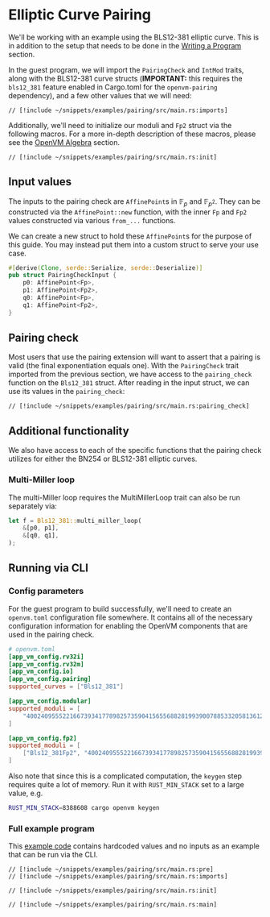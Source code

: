 # Elliptic Curve Pairing

We'll be working with an example using the BLS12-381 elliptic curve. This is in addition to the setup that needs to be done in the [Writing a Program](../writing-apps/writing-a-program) section.

In the guest program, we will import the `PairingCheck` and `IntMod` traits, along with the BLS12-381 curve structs (**IMPORTANT:** this requires the `bls12_381` feature enabled in Cargo.toml for the `openvm-pairing` dependency), and a few other values that we will need:

```rust,no_run,noplayground title="guest program"
// [!include ~/snippets/examples/pairing/src/main.rs:imports]
```

Additionally, we'll need to initialize our moduli and `Fp2` struct via the following macros. For a more in-depth description of these macros, please see the [OpenVM Algebra](../acceleration-using-extensions/algebra) section.

```rust,no_run,noplayground
// [!include ~/snippets/examples/pairing/src/main.rs:init]
```

## Input values

The inputs to the pairing check are `AffinePoint`s in $\mathbb{F}_p$ and $\mathbb{F}_{p^2}$. They can be constructed via the `AffinePoint::new` function, with the inner `Fp` and `Fp2` values constructed via various `from_...` functions.

We can create a new struct to hold these `AffinePoint`s for the purpose of this guide. You may instead put them into a custom struct to serve your use case.

```rust
#[derive(Clone, serde::Serialize, serde::Deserialize)]
pub struct PairingCheckInput {
    p0: AffinePoint<Fp>,
    p1: AffinePoint<Fp2>,
    q0: AffinePoint<Fp>,
    q1: AffinePoint<Fp2>,
}
```

## Pairing check

Most users that use the pairing extension will want to assert that a pairing is valid (the final exponentiation equals one). With the `PairingCheck` trait imported from the previous section, we have access to the `pairing_check` function on the `Bls12_381` struct. After reading in the input struct, we can use its values in the `pairing_check`:

```rust,no_run,noplayground
// [!include ~/snippets/examples/pairing/src/main.rs:pairing_check]
```

## Additional functionality

We also have access to each of the specific functions that the pairing check utilizes for either the BN254 or BLS12-381 elliptic curves.

### Multi-Miller loop

The multi-Miller loop requires the MultiMillerLoop trait can also be run separately via:

```rust
let f = Bls12_381::multi_miller_loop(
    &[p0, p1],
    &[q0, q1],
);
```

## Running via CLI

### Config parameters

For the guest program to build successfully, we'll need to create an `openvm.toml` configuration file somewhere. It contains all of the necessary configuration information for enabling the OpenVM components that are used in the pairing check.

```toml
# openvm.toml
[app_vm_config.rv32i]
[app_vm_config.rv32m]
[app_vm_config.io]
[app_vm_config.pairing]
supported_curves = ["Bls12_381"]

[app_vm_config.modular]
supported_moduli = [
    "4002409555221667393417789825735904156556882819939007885332058136124031650490837864442687629129015664037894272559787",
]

[app_vm_config.fp2]
supported_moduli = [
    ["Bls12_381Fp2", "4002409555221667393417789825735904156556882819939007885332058136124031650490837864442687629129015664037894272559787"],
]
```

Also note that since this is a complicated computation, the `keygen` step requires quite a lot of memory. Run it with `RUST_MIN_STACK` set to a large value, e.g.

```bash
RUST_MIN_STACK=8388608 cargo openvm keygen
```

### Full example program

This [example code](https://github.com/openvm-org/openvm/blob/main/examples/pairing/src/main.rs) contains hardcoded values and no inputs as an example that can be run via the CLI.

```rust,no_run,noplayground
// [!include ~/snippets/examples/pairing/src/main.rs:pre]
// [!include ~/snippets/examples/pairing/src/main.rs:imports]

// [!include ~/snippets/examples/pairing/src/main.rs:init]

// [!include ~/snippets/examples/pairing/src/main.rs:main]
```
